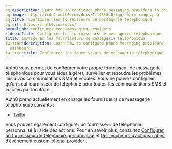 ```yaml
---
og:description: Learn how to configure phone messaging providers in the Auth0 Dashboard.
og:image: https://cdn2.auth0.com/docs/1.14553.0/img/share-image.png
og:title: Configurer les fournisseurs de messagerie téléphonique
og:url: https://auth0.com/docs/
permalink: configure-phone-messaging-providers
sidebarTitle: Configurer les fournisseurs de messagerie téléphonique
title: Configurer les fournisseurs de messagerie téléphonique
twitter:description: Learn how to configure phone messaging providers in the Auth0
  Dashboard.
twitter:title: Configurer les fournisseurs de messagerie téléphonique
---
```




Auth0 vous permet de configurer votre propre fournisseur de messagerie téléphonique pour vous aider à gérer, surveiller et résoudre les problèmes liés à vos communications SMS et vocales. Vous ne pouvez configurer qu’un seul fournisseur de téléphone pour toutes les communications SMS et vocales par locataire.

Auth0 prend actuellement en charge les fournisseurs de messagerie téléphonique suivants :

* [Twilio](/configure-twilio-as-a-phone-messaging-provider)

Vous pouvez également configurer un fournisseur de téléphonie personnalisé à l’aide des actions. Pour en savoir plus, consultez [Configurer un fournisseur de téléphonie personnalisé](/configure-a-custom-phone-provider) et [Déclencheurs d’actions : objet d’événement custom-phone-provider ](/customize/phone-messages/configure-phone-messaging-providers/actions-triggers-custom-phone-provider-event-object).